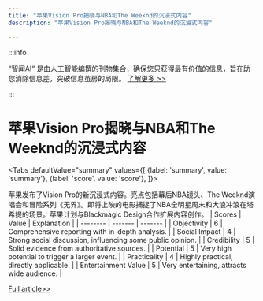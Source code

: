 ```yaml
---
title: "苹果Vision Pro揭晓与NBA和The Weeknd的沉浸式内容"
description: "苹果Vision Pro揭晓与NBA和The Weeknd的沉浸式内容"

---
```



:::info

“智闻AI“ 是由人工智能编撰的刊物集合，确保您只获得最有价值的信息，旨在助您消除信息差，突破信息茧房的局限。  [了解更多 >>](/)

:::

# 苹果Vision Pro揭晓与NBA和The Weeknd的沉浸式内容


<Tabs
	defaultValue="summary"
	values={[
	{label: 'summary', value: 'summary'},
	{label: 'score', value: 'score'},
]}>
<TabItem value="summary">


苹果发布了Vision Pro的新沉浸式内容。亮点包括幕后NBA镜头、The Weeknd演唱会和冒险系列《无界》。即将上映的电影捕捉了NBA全明星周末和大浪冲浪在塔希提的场景。苹果计划与Blackmagic Design合作扩展内容创作。
</TabItem>
<TabItem value="score">
	| Scores     | Value   | Explanation |
	| -------- | ------- | ------- |
	| Objectivity  | 6    | Comprehensive reporting with in-depth analysis.    |
	| Social Impact | 4     | Strong social discussion, influencing some public opinion.    |
	| Credibility    | 5    | Solid evidence from authoritative sources.    |
	| Potential    | 5    | Very high potential to trigger a larger event.    |
	| Practicality    | 4    | Highly practical, directly applicable.    |
	| Entertainment Value    | 5    | Very entertaining, attracts wide audience.    |
</TabItem>
</Tabs>

[Full article>>](https://techcrunch.com/2024/07/18/apple-immersive-video-new-content-vision-pro/)
